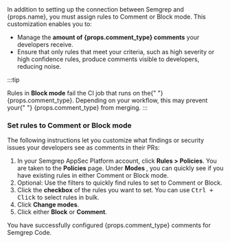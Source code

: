 <span>
  In addition to setting up the connection between Semgrep and {props.name}, you
  must assign rules to Comment or Block mode. This customization enables you to:
</span>

- Manage the <strong>amount of {props.comment_type} comments</strong> your
    developers receive.
- Ensure that only rules that meet your criteria, such as high severity or high confidence rules, produce comments visible to developers, reducing noise.

:::tip

<span>
  Rules in <strong>Block mode</strong> fail the CI job that runs on the{" "}
  {props.comment_type}. Depending on your workflow, this may prevent your{" "}
  {props.comment_type} from merging.
</span>
:::

### Set rules to Comment or Block mode

The following instructions let you customize what findings or security issues your developers see as comments in their PRs:

1. In your Semgrep AppSec Platform account, click **Rules > Policies**. You are taken to the **Policies** page. Under **Modes <i class="fa-solid fa-gear"></i>**, you can quickly see if you have existing rules in either Comment or Block mode.
1. Optional: Use the filters to quickly find rules to set to Comment or Block.
1. Click the **<i class="fa-solid fa-square-check"></i> checkbox** of the rules you want to set. You can use <kbd>Ctrl + Click</kbd> to select rules in bulk.
1. Click **Change modes**.
1. Click either **Block** or **Comment**.

<span>
  You have successfully configured {props.comment_type} comments for Semgrep
  Code.
</span>
